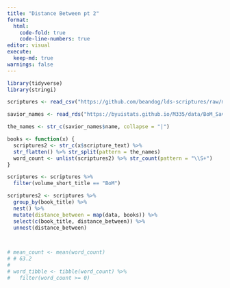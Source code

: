 ```yaml
---
title: "Distance Between pt 2"
format: 
  html:
    code-fold: true
    code-line-numbers: true
editor: visual
execute: 
  keep-md: true
warnings: false
---
```


```r
library(tidyverse)
library(stringi)

scriptures <- read_csv("https://github.com/beandog/lds-scriptures/raw/master/csv/lds-scriptures.csv")

savior_names <- read_rds("https://byuistats.github.io/M335/data/BoM_SaviorNames.rds")
```


```r

the_names <- str_c(savior_names$name, collapse = "|")

books <- function(x) {
  scriptures2 <- str_c(x$scripture_text) %>% 
  str_flatten() %>% str_split(pattern = the_names)
  word_count <- unlist(scriptures2) %>% str_count(pattern = "\\S+") 
}

scriptures <- scriptures %>% 
  filter(volume_short_title == "BoM")

scriptures2 <- scriptures %>% 
  group_by(book_title) %>% 
  nest() %>% 
  mutate(distance_between = map(data, books)) %>% 
  select(c(book_title, distance_between)) %>% 
  unnest(distance_between)

  
```


```r







# mean_count <- mean(word_count)
# # 63.2
# 
# word_tibble <- tibble(word_count) %>% 
#   filter(word_count >= 0)

```

```r

```


